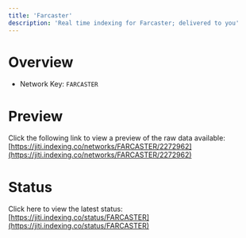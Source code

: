 ```yaml
---
title: 'Farcaster'
description: 'Real time indexing for Farcaster; delivered to you'
---
```


# Overview
- Network Key: `FARCASTER`

# Preview
Click the following link to view a preview of the raw data available: [https://jiti.indexing.co/networks/FARCASTER/2272962](https://jiti.indexing.co/networks/FARCASTER/2272962)

# Status
Click here to view the latest status: [https://jiti.indexing.co/status/FARCASTER](https://jiti.indexing.co/status/FARCASTER)
